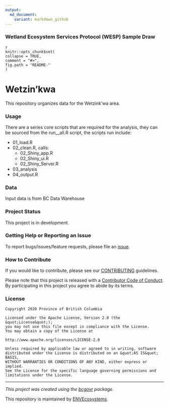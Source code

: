 ```yaml
---
output:
  md_document:
    variant: markdown_github
---
```


### Wetland Ecosystem Services Protocol (WESP) Sample Draw

  
  ```
  {r, echo = FALSE}
knitr::opts_chunk$set(
  collapse = TRUE,
  comment = "#>",
  fig.path = "README-"
)
```

<!-- Add a project state badge
See https://github.com/BCDevExchange/Our-Project-Docs/blob/master/discussion/projectstates.md
If you have bcgovr installed and you use RStudio, click the 'Insert BCDevex Badge' Addin. -->
 
# Wetzin'kwa
This repository organizes data for the Wetzink'wa area. 

### Usage

There are a series core scripts that are required for the analysis, they can be sourced from the run__all.R script, the scripts run include:

- 01_load.R
- 02_clean.R, calls:
  - 02_Shiny_app.R
  - 02_Shiny_ui.R
  - 02_Shiny_Server.R
- 03_analysis
- 04_output.R

### Data

Input data is from BC Data Warehouse

### Project Status

This project is in development.

### Getting Help or Reporting an Issue

To report bugs/issues/feature requests, please file an [issue](https://github.com/bcgov/Wetland_Summary/issues/).

### How to Contribute

If you would like to contribute, please see our [CONTRIBUTING](CONTRIBUTING.md) guidelines.

Please note that this project is released with a [Contributor Code of Conduct](CODE_OF_CONDUCT.md). By participating in this project you agree to abide by its terms.

### License

```
Copyright 2020 Province of British Columbia

Licensed under the Apache License, Version 2.0 (the &quot;License&quot;);
you may not use this file except in compliance with the License.
You may obtain a copy of the License at

http://www.apache.org/licenses/LICENSE-2.0

Unless required by applicable law or agreed to in writing, software distributed under the License is distributed on an &quot;AS IS&quot; BASIS,
WITHOUT WARRANTIES OR CONDITIONS OF ANY KIND, either express or implied.
See the License for the specific language governing permissions and limitations under the License.
```

---
*This project was created using the [bcgovr](https://github.com/bcgov/bcgovr) package.* 

This repository is maintained by
[ENVEcosystems](https://github.com/orgs/bcgov/teams/envecosystems/members).

